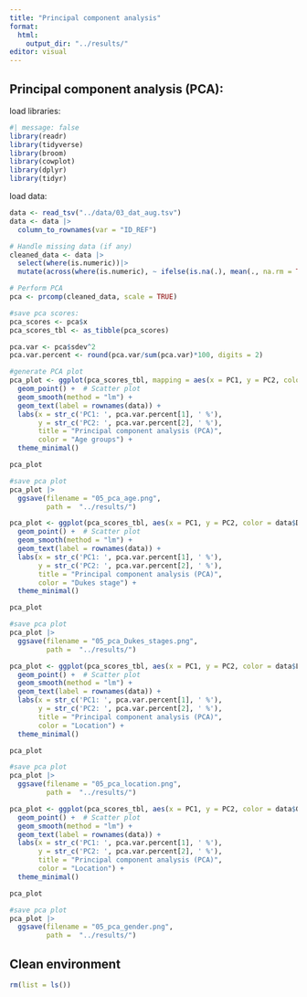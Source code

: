 ```yaml
---
title: "Principal component analysis"
format:
  html:
    output_dir: "../results/"
editor: visual
---
```


## Principal component analysis (PCA):

load libraries:

```r
#| message: false 
library(readr)
library(tidyverse)
library(broom)
library(cowplot)
library(dplyr)
library(tidyr)

```

load data:

```r
data <- read_tsv("../data/03_dat_aug.tsv")
data <- data |>
  column_to_rownames(var = "ID_REF")
```

```r
# Handle missing data (if any)
cleaned_data <- data |>
  select(where(is.numeric))|> 
  mutate(across(where(is.numeric), ~ ifelse(is.na(.), mean(., na.rm = TRUE), .)))

# Perform PCA
pca <- prcomp(cleaned_data, scale = TRUE)

#save pca scores:
pca_scores <- pca$x
pca_scores_tbl <- as_tibble(pca_scores)

pca.var <- pca$sdev^2
pca.var.percent <- round(pca.var/sum(pca.var)*100, digits = 2)


```

```r
#generate PCA plot
pca_plot <- ggplot(pca_scores_tbl, mapping = aes(x = PC1, y = PC2, color = data$Age_group)) +
  geom_point() +  # Scatter plot
  geom_smooth(method = "lm") +
  geom_text(label = rownames(data)) +
  labs(x = str_c('PC1: ', pca.var.percent[1], ' %'), 
       y = str_c('PC2: ', pca.var.percent[2], ' %'), 
       title = "Principal component analysis (PCA)",
       color = "Age groups") +
  theme_minimal()

pca_plot

#save pca plot
pca_plot |> 
  ggsave(filename = "05_pca_age.png",
         path =  "../results/")
```

```r
pca_plot <- ggplot(pca_scores_tbl, aes(x = PC1, y = PC2, color = data$Dukes_stage)) +
  geom_point() +  # Scatter plot
  geom_smooth(method = "lm") +
  geom_text(label = rownames(data)) +
  labs(x = str_c('PC1: ', pca.var.percent[1], ' %'), 
       y = str_c('PC2: ', pca.var.percent[2], ' %'), 
       title = "Principal component analysis (PCA)",
       color = "Dukes stage") +
  theme_minimal()

pca_plot

#save pca plot
pca_plot |> 
  ggsave(filename = "05_pca_Dukes_stages.png",
         path =  "../results/")
```

```r
pca_plot <- ggplot(pca_scores_tbl, aes(x = PC1, y = PC2, color = data$Location)) +
  geom_point() +  # Scatter plot
  geom_smooth(method = "lm") +
  geom_text(label = rownames(data)) +
  labs(x = str_c('PC1: ', pca.var.percent[1], ' %'), 
       y = str_c('PC2: ', pca.var.percent[2], ' %'), 
       title = "Principal component analysis (PCA)",
       color = "Location") +
  theme_minimal()

pca_plot

#save pca plot
pca_plot |> 
  ggsave(filename = "05_pca_location.png",
         path =  "../results/")
```

```r
pca_plot <- ggplot(pca_scores_tbl, aes(x = PC1, y = PC2, color = data$Gender)) +
  geom_point() +  # Scatter plot
  geom_smooth(method = "lm") +
  geom_text(label = rownames(data)) +
  labs(x = str_c('PC1: ', pca.var.percent[1], ' %'), 
       y = str_c('PC2: ', pca.var.percent[2], ' %'), 
       title = "Principal component analysis (PCA)",
       color = "Location") +
  theme_minimal()

pca_plot

#save pca plot
pca_plot |> 
  ggsave(filename = "05_pca_gender.png",
         path =  "../results/")
```

## Clean environment

```r
rm(list = ls())
```
